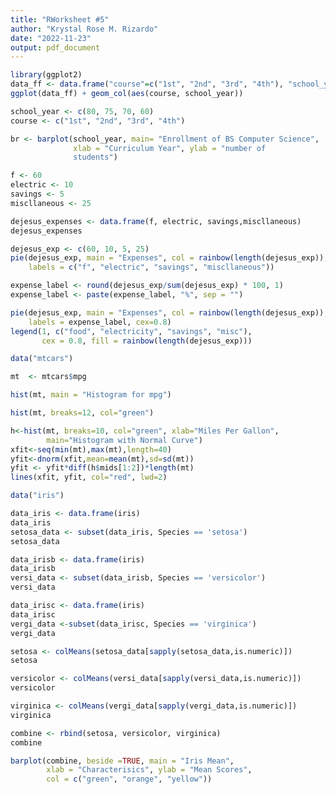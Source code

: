 ---
title: "RWorksheet #5"
author: "Krystal Rose M. Rizardo"
date: "2022-11-23"
output: pdf_document
---
```{r 1_A}


library(ggplot2)
data_ff <- data.frame("course"=c("1st", "2nd", "3rd", "4th"), "school_year"= c(80, 75, 70, 60))
ggplot(data_ff) + geom_col(aes(course, school_year))

school_year <- c(80, 75, 70, 60)
course <- c("1st", "2nd", "3rd", "4th")
```
```{r 1_B}
br <- barplot(school_year, main= "Enrollment of BS Computer Science",
              xlab = "Curriculum Year", ylab = "number of
              students")
```
```{r 2_A}
f <- 60
electric <- 10
savings <- 5
miscllaneous <- 25

dejesus_expenses <- data.frame(f, electric, savings,miscllaneous)
dejesus_expenses
```
```{r 2_B}
dejesus_exp <- c(60, 10, 5, 25)
pie(dejesus_exp, main = "Expenses", col = rainbow(length(dejesus_exp)),
    labels = c("f", "electric", "savings", "miscllaneous"))

expense_label <- round(dejesus_exp/sum(dejesus_exp) * 100, 1)
expense_label <- paste(expense_label, "%", sep = "")

pie(dejesus_exp, main = "Expenses", col = rainbow(length(dejesus_exp)),
    labels = expense_label, cex=0.8)
legend(1, c("food", "electricity", "savings", "misc"),
       cex = 0.8, fill = rainbow(length(dejesus_exp)))
```
```{r 3}
data("mtcars")

mt  <- mtcars$mpg

hist(mt, main = "Histogram for mpg")
```
```{r 3_B}
hist(mt, breaks=12, col="green")
```
```{r 3_C}
h<-hist(mt, breaks=10, col="green", xlab="Miles Per Gallon",
        main="Histogram with Normal Curve")
xfit<-seq(min(mt),max(mt),length=40)
yfit<-dnorm(xfit,mean=mean(mt),sd=sd(mt))
yfit <- yfit*diff(h$mids[1:2])*length(mt)
lines(xfit, yfit, col="red", lwd=2)
```
```{r 3_D}
data("iris")

data_iris <- data.frame(iris)
data_iris
setosa_data <- subset(data_iris, Species == 'setosa')
setosa_data

data_irisb <- data.frame(iris)
data_irisb
versi_data <- subset(data_irisb, Species == 'versicolor')
versi_data

data_irisc <- data.frame(iris)
data_irisc
vergi_data <-subset(data_irisc, Species == 'virginica')
vergi_data

```
```{r 4_B}
setosa <- colMeans(setosa_data[sapply(setosa_data,is.numeric)])
setosa

versicolor <- colMeans(versi_data[sapply(versi_data,is.numeric)])
versicolor

virginica <- colMeans(vergi_data[sapply(vergi_data,is.numeric)])
virginica
```
```{r 4_C}
combine <- rbind(setosa, versicolor, virginica)
combine

```
```{r 4_D}
barplot(combine, beside =TRUE, main = "Iris Mean",
        xlab = "Characterisics", ylab = "Mean Scores",
        col = c("green", "orange", "yellow"))
```
